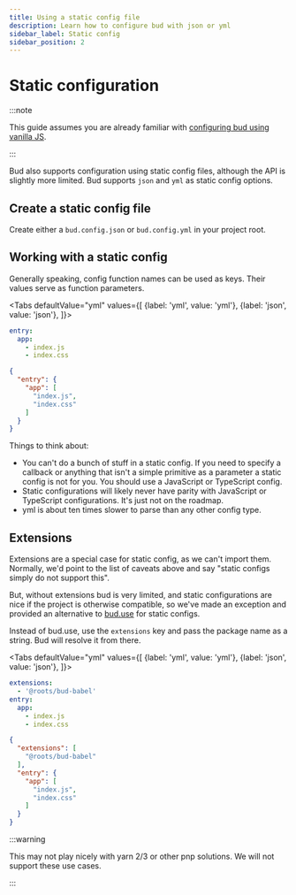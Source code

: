 ```yaml
---
title: Using a static config file
description: Learn how to configure bud with json or yml
sidebar_label: Static config
sidebar_position: 2
---
```



# Static configuration

:::note

This guide assumes you are already familiar with [configuring bud using vanilla JS](/guide/getting-started/config).

:::

Bud also supports configuration using static config files, although the API is slightly more limited. Bud supports `json` and `yml` as static config options.

## Create a static config file

Create either a `bud.config.json` or `bud.config.yml` in your project root.

## Working with a static config

Generally speaking, config function names can be used as keys. Their values serve as function parameters.

<Tabs
  defaultValue="yml"
  values={[
    {label: 'yml', value: 'yml'},
    {label: 'json', value: 'json'},
  ]}>
  <TabItem value="yml">

  ```yml title="bud.config.yml"
  entry:
    app: 
      - index.js
      - index.css
  ```

  </TabItem>
  <TabItem value="json">

  ```json title="bud.config.json"
  {
    "entry": {
      "app": [
        "index.js",
        "index.css"
      ]
    }
  }
  ```
  </TabItem>
</Tabs>

Things to think about:

- You can't do a bunch of stuff in a static config. If you need to specify a callback or anything that isn't a simple primitive as a parameter a static config is not for you. You should use a JavaScript or TypeScript config.
- Static configurations will likely never have parity with JavaScript or TypeScript configurations. It's just not on the roadmap.
- yml is about ten times slower to parse than any other config type.

## Extensions

Extensions are a special case for static config, as we can't import them. Normally, we'd point to the list of caveats above and say "static configs simply do not support this". 

But, without extensions bud is very limited, and static configurations are nice if the project is otherwise compatible, so we've made an exception and provided an alternative to [bud.use](/docs/bud.use) for static configs.

Instead of bud.use, use the `extensions` key and pass the package name as a string. Bud will resolve it from there.

<Tabs
  defaultValue="yml"
  values={[
    {label: 'yml', value: 'yml'},
    {label: 'json', value: 'json'},
  ]}>
  <TabItem value="yml">

  ```yml title="bud.config.yml"
  extensions:
    - '@roots/bud-babel'
  entry:
    app: 
      - index.js
      - index.css
  ```

  </TabItem>
  <TabItem value="json">

  ```json title="bud.config.json"
  {
    "extensions": [
      "@roots/bud-babel"
    ],
    "entry": {
      "app": [
        "index.js",
        "index.css"
      ]
    }
  }
  ```
  </TabItem>
</Tabs>

:::warning

This may not play nicely with yarn 2/3 or other pnp solutions. We will not support these use cases.

:::